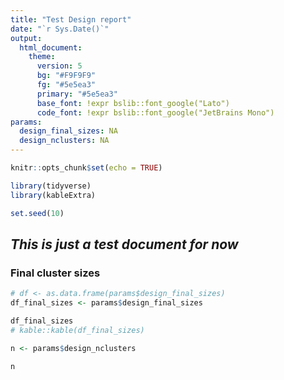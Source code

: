 ```yaml
---
title: "Test Design report"
date: "`r Sys.Date()`"
output: 
  html_document:
    theme: 
      version: 5
      bg: "#F9F9F9"
      fg: "#5e5ea3"
      primary: "#5e5ea3"
      base_font: !expr bslib::font_google("Lato")
      code_font: !expr bslib::font_google("JetBrains Mono")
params:
  design_final_sizes: NA
  design_nclusters: NA
---
```


```r
knitr::opts_chunk$set(echo = TRUE)

library(tidyverse)
library(kableExtra)

set.seed(10)
```

## *This is just a test document for now *

### Final cluster sizes

```r
# df <- as.data.frame(params$design_final_sizes)
df_final_sizes <- params$design_final_sizes

df_final_sizes
# kable::kable(df_final_sizes)

n <- params$design_nclusters

n
```

